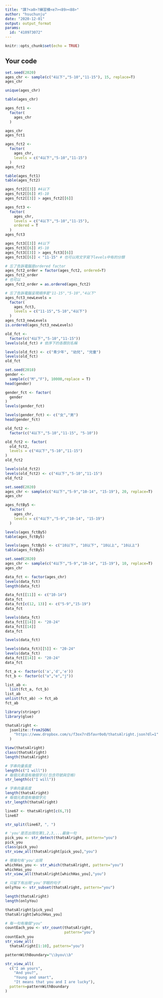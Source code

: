 ---
title: "課?<a0>?練習模<e7><89><88>"
author: "hsuchunju"
date: "2020-12-01"
output: output_format
params:
  id: "410973072"
---

```{r setup, include=FALSE}
knitr::opts_chunk$set(echo = TRUE)
```

## Your code

```{r}
set.seed(2020)
ages_chr <- sample(c("4以下","5-10","11-15"), 15, replace=T)
ages_chr
```

```{r}
unique(ages_chr)
```

```{r}
table(ages_chr)
```

```{r}
ages_fct1 <- 
  factor(
    ages_chr
  )
```

```{r}
ages_chr
ages_fct1
```

```{r}
ages_fct2 <- 
  factor(
    ages_chr,
    levels = c("4以下","5-10","11-15")
  )
ages_fct2
```

```{r}
table(ages_fct1)
table(ages_fct2)
```

```{r}
ages_fct2[[3]] #4以下
ages_fct2[[6]] #5-10
ages_fct2[[3]] > ages_fct2[[6]]
```

```{r}
ages_fct3 <- 
  factor(
    ages_chr,
    levels = c("4以下","5-10","11-15"),
    ordered = T
  )
ages_fct3
```

```{r}
ages_fct3[[3]] #4以下
ages_fct3[[6]] #5-10
ages_fct3[[3]] > ages_fct3[[6]]
ages_fct3[[6]] < "11-15" # 也可以用文字寫下levels中有的分類
```

```{r}
# 忘了告訴電腦是ordered factor
ages_fct2_order = factor(ages_fct2, ordered=T)
ages_fct2_order
# 也可以
ages_fct2_order = as.ordered(ages_fct2)

# 忘了告訴電腦呈現順序是"11-15","5-10","4以下"
ages_fct3_newLevels = 
  factor(
    ages_fct3, 
    levels = c("11-15","5-10","4以下")
  )
ages_fct3_newLevels
is.ordered(ages_fct3_newLevels)
```

```{r}
old_fct <- 
  factor(c("4以下","5-10","11-15"))
levels(old_fct) # 依序下的各類別名稱
```
```{r}
levels(old_fct) <- c("青少年", "幼兒", "兒童")
levels(old_fct)
old_fct
```

```{r}
set.seed(2018)
gender <- 
  sample(c("M","F"), 10000,replace = T)
head(gender)
```
```{r}
gender_fct <- factor(
  gender
)
levels(gender_fct)
```

```{r}
levels(gender_fct) <- c("女","男")
head(gender_fct)
```

```{r}
old_fct2 <- 
  factor(c("4以下","5-10","11-15", "5-10"))

old_fct2 <- factor(
  old_fct2,
  levels = c("4以下","5-10","11-15")
)
old_fct2

levels(old_fct2)
levels(old_fct2) <- c("4以下","5-10","11-15")
old_fct2
```

```{r}
set.seed(2020)
ages_chr <- sample(c("4以下","5-9","10-14", "15-19"), 20, replace=T)
ages_chr
```

```{r}
ages_fctBy5 <- 
  factor(
    ages_chr,
    levels = c("4以下","5-9","10-14", "15-19")
  )

levels(ages_fctBy5)
table(ages_fctBy5)
```

```{r}
levels(ages_fctBy5) <- c("10以下", "10以下", "10以上", "10以上")
table(ages_fctBy5)
```

```{r}
set.seed(2020)
ages_chr <- sample(c("4以下","5-9","10-14", "15-19"), 10, replace=T)
ages_chr
```

```{r}
data_fct <- factor(ages_chr)
levels(data_fct)
length(data_fct)
```

```{r}
data_fct[[11]] <- c("10-14")
data_fct
data_fct[c(12, 13)] <- c("5-9","15-19")
data_fct
```

```{r}
levels(data_fct) 
data_fct[[14]] <- "20-24"
data_fct[[14]]
data_fct
```

```{r}
levels(data_fct)
```

```{r}
levels(data_fct)[[5]] <- "20-24"
levels(data_fct)
data_fct[[14]] <- "20-24"
data_fct
```

```{r}
fct_a <- factor(c('a','d','e'))
fct_b <- factor(c("a","e","j"))

list_ab <- 
  list(fct_a, fct_b)
list_ab
unlist(fct_ab) -> fct_ab
fct_ab
```

```{r}
library(stringr)
library(glue)
```

```{r}
thatsAlright <- 
  jsonlite::fromJSON(
    "https://www.dropbox.com/s/f3ox7rd5favr0o0/thatsAlright.json?dl=1"
  )
```

```{r}
View(thatsAlright)
class(thatsAlright)
length(thatsAlright)
```

```{r}
# 字串向量長度
length(c("I will"))
# 每個元素值有幾個字元(包含符號與空格)
str_length(c("I will"))
```

```{r}
# 字串向量長度
length(thatsAlright)
# 每個元素值有幾個字元
str_length(thatsAlright)
```

```{r}
line67 <- thatsAlright[c(6,7)]
line67
```

```{r}
str_split(line67, ", ")
```

```{r}
# 'you'是否出現在第1,2,3,...最後一句
pick_you <- str_detect(thatsAlright, pattern="you")
pick_you
class(pick_you)
str_view_all(thatsAlright[pick_you],"you")
```

```{r}
# 哪幾句有'you'出現
whichHas_you <- str_which(thatsAlright, pattern="you")
whichHas_you
str_view_all(thatsAlright[whichHas_you],"you")
```

```{r}
# 只留下有出現'you'字眼的句子
onlyYou <- str_subset(thatsAlright, pattern="you")

length(thatsAlright)
length(onlyYou)
```

```{r}
thatsAlright[pick_you]
thatsAlright[whichHas_you]
```

```{r}
# 每一句有幾個"you"
countEach_you <- str_count(thatsAlright,
                           pattern="you")
countEach_you
str_view_all(
  thatsAlright[1:10], pattern="you")
```

```{r}
patternWithBoundary="\\byou\\b"
```

```{r}
str_view_all(
  c("I am yours",
    "And you?",
    "Young and smart", 
    "It means that you and I are lucky"),
  pattern=patternWithBoundary
)
```

